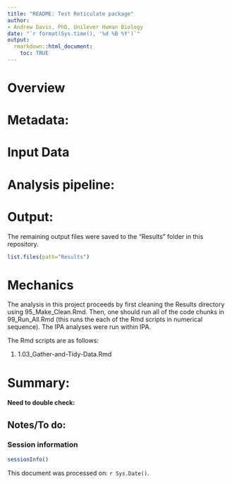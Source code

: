 ```yaml
---
title: "README: Test Reticulate package"
author: 
- Andrew Davis, PhD, Unilever Human Biology
date: "`r format(Sys.time(), '%d %B %Y')`"
output:
  rmarkdown::html_document:
    toc: TRUE
---
```


# Overview


# Metadata:


# Input Data



# Analysis pipeline:



# Output:

The remaining output files were saved to the "Results" folder in this repository.

```r
list.files(path="Results")
```

# Mechanics

The analysis in this project proceeds by first cleaning the Results directory using 95_Make_Clean.Rmd. Then, one should run all of the code chunks in 99_Run_All.Rmd (this runs the each of the Rmd scripts in numerical sequence). The IPA analyses were run within IPA.

The Rmd scripts are as follows:

1. 1.03_Gather-and-Tidy-Data.Rmd

# Summary:




#### Need to double check: 


## Notes/To do:



### Session information

```r
sessionInfo()
```

This document was processed on: `r Sys.Date()`.





